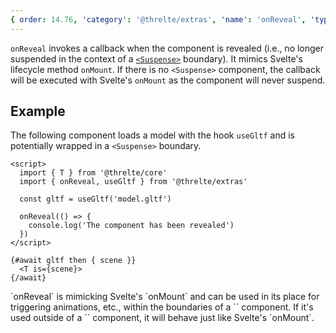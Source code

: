 ```yaml
---
{ order: 14.76, 'category': '@threlte/extras', 'name': 'onReveal', 'type': 'hook' }
---
```


`onReveal` invokes a callback when the component is revealed (i.e., no
longer suspended in the context of a [`<Suspense>`](/docs/reference/extras/suspense) boundary). It mimics Svelte's
lifecycle method `onMount`. If there is no `<Suspense>` component, the callback
will be executed with Svelte's `onMount` as the component will never suspend.

## Example

The following component loads a model with the hook `useGltf` and is potentially
wrapped in a `<Suspense>` boundary.

```svelte
<script>
  import { T } from '@threlte/core'
  import { onReveal, useGltf } from '@threlte/extras'

  const gltf = useGltf('model.gltf')

  onReveal(() => {
    console.log('The component has been revealed')
  })
</script>

{#await gltf then { scene }}
  <T is={scene}>
{/await}
```

<Tip type="tip">
	`onReveal` is mimicking Svelte's `onMount` and can
	be used in its place for triggering animations, etc., within the boundaries
	of a `<Suspense>` component. If it's used outside of a `<Suspense>` component,
	it will behave just like Svelte's `onMount`.
</Tip>
